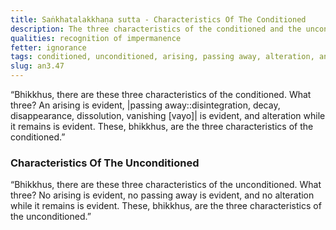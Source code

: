 ```yaml
---
title: Saṅkhatalakkhaṇa sutta - Characteristics Of The Conditioned
description: The three characteristics of the conditioned and the unconditioned.
qualities: recognition of impermanence
fetter: ignorance
tags: conditioned, unconditioned, arising, passing away, alteration, an, an3
slug: an3.47
---
```


“Bhikkhus, there are these three characteristics of the conditioned. What three? An arising is evident, |passing away::disintegration, decay, disappearance, dissolution, vanishing [vayo]| is evident, and alteration while it remains is evident. These, bhikkhus, are the three characteristics of the conditioned.”

### Characteristics Of The Unconditioned

“Bhikkhus, there are these three characteristics of the unconditioned. What three? No arising is evident, no passing away is evident, and no alteration while it remains is evident. These, bhikkhus, are the three characteristics of the unconditioned.”